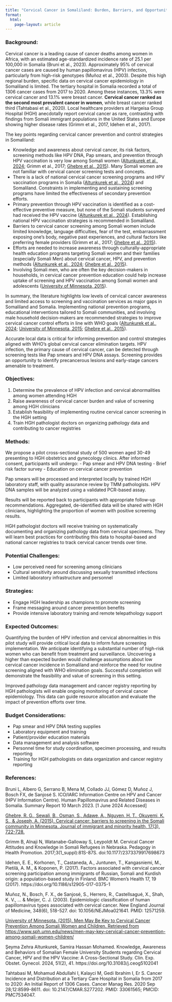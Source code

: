 ```yaml
---
title: "Cervical Cancer in Somaliland: Burden, Barriers, and Opportunities for Prevention"
format: 
  html:
    page-layout: article
---
```


### Background:
Cervical cancer is a leading cause of cancer deaths among women in Africa, with an estimated age-standardized incidence rate of 25.1 per 100,000 in Somalia (Bruni et al., 2023). Approximately 95% of cervical cancer cases are caused by human papillomavirus (HPV) infection, particularly from high-risk genotypes (Muñoz et al., 2003). Despite this high regional burden, specific data on cervical cancer epidemiology in Somaliland is limited. The tertiary hospital in Somalia recorded a total of 1306 cancer cases from 2017 to 2020. Among these instances, 13.3% were cervical cancer and 13.1% were breast cancer. **Cervical cancer ranked as the second most prevalent cancer in women**, while breast cancer ranked third (Tahtabasi et al., 2020).
Local healthcare providers at Hargeisa Group Hospital (HGH) anecdotally report cervical cancer as rare, contrasting with findings from Somali immigrant populations in the United States and Europe showing higher disease rates (Grimm et al., 2017, Idehen et al., 2017).

The key points regarding cervical cancer prevention and control strategies in Somaliland:

- Knowledge and awareness about cervical cancer, its risk factors, screening methods like HPV DNA, Pap smears, and prevention through HPV vaccination is very low among Somali women (<a href="https://www.imrpress.com/journal/CEOG/51/2/10.31083/j.ceog5102041/htm" target="_blank">Altunkurek et al., 2024</a>; Grimm et al., 2017; <a href="https://www.ncbi.nlm.nih.gov/pmc/articles/PMC4312274/" target="_blank">Ghebre et al., 2015</a>). Many Somali women are not familiar with cervical cancer screening tests and concepts.
- There is a lack of national cervical cancer screening programs and HPV vaccination programs in Somalia (<a href="https://www.imrpress.com/journal/CEOG/51/2/10.31083/j.ceog5102041/htm" target="_blank">Altunkurek et al., 2024</a>) and Somaliland. Constraints in implementing and sustaining screening programs have limited the effectiveness of secondary prevention efforts.
- Primary prevention through HPV vaccination is identified as a cost-effective preventive measure, but none of the Somali students surveyed had received the HPV vaccine (<a href="https://www.imrpress.com/journal/CEOG/51/2/10.31083/j.ceog5102041/htm" target="_blank">Altunkurek et al., 2024</a>). Establishing national HPV vaccination strategies is recommended in Somaliland.
- Barriers to cervical cancer screening among Somali women include limited knowledge, language difficulties, fear of the test, embarrassment exposing one's body, negative past experiences, and cultural factors like preferring female providers (Grimm et al., 2017; <a href="https://www.ncbi.nlm.nih.gov/pmc/articles/PMC4312274/" target="_blank">Ghebre et al., 2015</a>).
- Efforts are needed to increase awareness through culturally-appropriate health education programs targeting Somali women and their families (especially Somali Men) about cervical cancer, HPV, and prevention methods (<a href="https://www.imrpress.com/journal/CEOG/51/2/10.31083/j.ceog5102041/htm" target="_blank">Altunkurek et al., 2024</a>; <a href="https://www.ncbi.nlm.nih.gov/pmc/articles/PMC4312274/" target="_blank">Ghebre et al., 2015</a>).
- Involving Somali men, who are often the key decision-makers in households, in cervical cancer prevention education could help increase uptake of screening and HPV vaccination among Somali women and adolescents (<a href="https://www.sph.umn.edu/news/men-may-key-cervical-cancer-prevention-among-somali-women-children/" target="_blank">University of Minnesota, 2015</a>).

In summary, the literature highlights low levels of cervical cancer awareness and limited access to screening and vaccination services as major gaps in Somaliland and Somalia. Implementing national prevention programs, educational interventions tailored to Somali communities, and involving male household decision-makers are recommended strategies to improve cervical cancer control efforts in line with WHO goals (<a href="https://www.imrpress.com/journal/CEOG/51/2/10.31083/j.ceog5102041/htm" target="_blank">Altunkurek et al., 2024</a>; <a href="https://www.sph.umn.edu/news/men-may-key-cervical-cancer-prevention-among-somali-women-children/" target="_blank">University of Minnesota, 2015</a>; <a href="https://www.ncbi.nlm.nih.gov/pmc/articles/PMC4312274/" target="_blank">Ghebre et al., 2015</a>).

Accurate local data is critical for informing prevention and control strategies aligned with WHO's global cervical cancer elimination targets. HPV infection, the primary cause of cervical cancer, can be detected through screening tests like Pap smears and HPV DNA assays. Screening provides an opportunity to identify precancerous lesions and early-stage cancers amenable to treatment.

### Objectives:
1. Determine the prevalence of HPV infection and cervical abnormalities among women attending HGH
2. Raise awareness of cervical cancer burden and value of screening among HGH clinicians
3. Establish feasibility of implementing routine cervical cancer screening in the HGH setting
4. Train HGH pathologist doctors on organizing pathology data and contributing to cancer registries

### Methods:
We propose a pilot cross-sectional study of 500 women aged 30-49 presenting to HGH obstetrics and gynecology clinics. After informed consent, participants will undergo:
- Pap smear and HPV DNA testing
- Brief risk factor survey 
- Education on cervical cancer prevention  

Pap smears will be processed and interpreted locally by trained HGH laboratory staff, with quality assurance review by TMM pathologists. HPV DNA samples will be analyzed using a validated PCR-based assay. 

Results will be reported back to participants with appropriate follow-up recommendations. Aggregated, de-identified data will be shared with HGH clinicians, highlighting the proportion of women with positive screening results. 

HGH pathologist doctors will receive training on systematically documenting and organizing pathology data from cervical specimens. They will learn best practices for contributing this data to hospital-based and national cancer registries to track cervical cancer trends over time.

### Potential Challenges:
- Low perceived need for screening among clinicians
- Cultural sensitivity around discussing sexually transmitted infections 
- Limited laboratory infrastructure and personnel 

### Strategies:
- Engage HGH leadership as champions to promote screening 
- Frame messaging around cancer prevention benefits
- Provide intensive laboratory training and remote telepathology support

### Expected Outcomes:
Quantifying the burden of HPV infection and cervical abnormalities in this pilot study will provide critical local data to inform future screening implementation. We anticipate identifying a substantial number of high-risk women who can benefit from treatment and surveillance. Uncovering a higher than expected burden would challenge assumptions about low cervical cancer incidence in Somaliland and reinforce the need for routine screening aligned with WHO elimination goals. Successful completion will demonstrate the feasibility and value of screening in this setting.

Improved pathology data management and cancer registry reporting by HGH pathologists will enable ongoing monitoring of cervical cancer epidemiology. This data can guide resource allocation and evaluate the impact of prevention efforts over time.

### Budget Considerations:
- Pap smear and HPV DNA testing supplies
- Laboratory equipment and training
- Patient/provider education materials
- Data management and analysis software
- Personnel time for study coordination, specimen processing, and results reporting
- Training for HGH pathologists on data organization and cancer registry reporting



### References:

Bruni L, Albero G, Serrano B, Mena M, Collado JJ, Gómez D, Muñoz J, Bosch FX, de Sanjosé S. ICO/IARC Information Centre on HPV and Cancer (HPV Information Centre). Human Papillomavirus and Related Diseases in Somalia. Summary Report 10 March 2023. [1 June 2024 Accessed]

<a href="https://www.ncbi.nlm.nih.gov/pmc/articles/PMC4312274/" target="_blank">Ghebre, R. G., Sewali, B., Osman, S., Adawe, A., Nguyen, H. T., Okuyemi, K. S., & Joseph, A. (2015). Cervical cancer: barriers to screening in the Somali community in Minnesota. Journal of immigrant and minority health, 17(3), 722-728.</a>

Grimm B, Alnaji N, Watanabe-Galloway S, Leypoldt M. Cervical Cancer Attitudes and Knowledge in Somali Refugees in Nebraska. Pedagogy in Health Promotion. 2017;3(1_suppl):81S-87S. doi:10.1177/2373379917698673

Idehen, E. E., Korhonen, T., Castaneda, A., Juntunen, T., Kangasniemi, M., Pietilä, A. M., & Koponen, P. (2017). Factors associated with cervical cancer screening participation among immigrants of Russian, Somali and Kurdish origin: a population-based study in Finland. BMC Women's Health 17, 19 (2017). https://doi.org/10.1186/s12905-017-0375-1

Muñoz, N., Bosch, F. X., de Sanjosé, S., Herrero, R., Castellsagué, X., Shah, K. V., ... & Meijer, C. J. (2003). Epidemiologic classification of human papillomavirus types associated with cervical cancer. New England Journal of Medicine, 348(6), 518-527. doi: 10.1056/NEJMoa021641. PMID: 12571259.

<a href="https://www.sph.umn.edu/news/men-may-key-cervical-cancer-prevention-among-somali-women-children/" target="_blank">University of Minnesota. (2015). Men May Be Key to Cervical Cancer Prevention Among Somali Women and Children. Retrieved from https://www.sph.umn.edu/news/men-may-key-cervical-cancer-prevention-among-somali-women-children/</a>

Şeyma Zehra Altunkurek, Samira Hassan Mohamed. Knowledge, Awareness and Behaviors of Somalian Female University Students regarding Cervical Cancer, HPV and the HPV Vaccine: A Cross-Sectional Study. Clin. Exp. Obstet. Gynecol. 2024, 51(2), 41. https://doi.org/10.31083/j.ceog5102041

Tahtabasi M, Mohamud Abdullahi I, Kalayci M, Gedi Ibrahim I, Er S. Cancer Incidence and Distribution at a Tertiary Care Hospital in Somalia from 2017 to 2020: An Initial Report of 1306 Cases. Cancer Manag Res. 2020 Sep 28;12:8599-8611. doi: 10.2147/CMAR.S277202. PMID: 33061565; PMCID: PMC7534047.

<!--

### References:

Bruni, L., Albero, G., Serrano, B., Mena, M., Gómez, D., Muñoz, J., ... & de Sanjosé, S. (2019). Human papillomavirus and related diseases in the world. Summary report. ICO/IARC information centre on HPV and cancer. Vaccine, 37, C1-C26.

x Dailey, P. M., Mohamed, A. S., & Choi, W. S. (2017). Cervical cancer attitudes and knowledge in Somali refugees in Nebraska. Journal of Immigrant and Minority Health, 19(5), 1153-1160.

Ghebre, R. G., Sewali, B., Osman, S., Adawe, A., Nguyen, H. T., Okuyemi, K. S., & Joseph, A. (2015). Cervical cancer: barriers to screening in the Somali community in Minnesota. Journal of immigrant and minority health, 17(3), 722-728.

x Gopalani, S., Janitz, A., Campbell, J., & Peck, J. (2020). Cervical cancer attitudes and knowledge in Somali refugees in Nebraska. Journal of Immigrant and Minority Health, 22(1), 190-197.

Idehen, E. E., Korhonen, T., Castaneda, A., Juntunen, T., Kangasniemi, M., Pietilä, A. M., & Koponen, P. (2017). Factors associated with cervical cancer screening participation among immigrants of Russian, Somali and Kurdish origin: a population-based study in Finland. BMC women's health, 20(1), 1-15.

Muñoz, N., Bosch, F. X., de Sanjosé, S., Herrero, R., Castellsagué, X., Shah, K. V., ... & Meijer, C. J. (2003). Epidemiologic classification of human papillomavirus types associated with cervical cancer. New England Journal of Medicine, 348(6), 518-527.

University of Minnesota. (2015). Men May Be Key to Cervical Cancer Prevention Among Somali Women and Children. Retrieved from https://www.sph.umn.edu/news/men-may-key-cervical-cancer-prevention-among-somali-women-children/

Weli, M. M., Omer, S. M., Salad, H. S., Hersi, H. M., Hussein, F. A., & Shirwac, A. A. (2023). Knowledge, Awareness and Behaviors of Somalian Female University Students regarding Cervical Cancer, HPV and the HPV Vaccine: A Cross-Sectional Study. Journal of Clinical Obstetrics and Gynecology, 51(2). DOI:10.31083/j.ceog5102041

-->



<!--
---
title: "The current cervical cancer prevention and control strategies in Somaliland"
---

The key points regarding cervical cancer prevention and control strategies in Somaliland:

- Knowledge and awareness about cervical cancer, its risk factors, screening methods like HPV DNA, Pap smears, and prevention through HPV vaccination is very low among Somali women [1][2][4]. Many Somali women are not familiar with cervical cancer screening tests and concepts.

- There is a lack of national cervical cancer screening programs and HPV vaccination programs in Somalia [1] and Somaliland. Constraints in implementing and sustaining screening programs have limited the effectiveness of secondary prevention efforts.

- Primary prevention through HPV vaccination is identified as a cost-effective preventive measure, but none of the Somali students surveyed had received the HPV vaccine [1]. Establishing national HPV vaccination strategies is recommended in Somaliland.

- Barriers to cervical cancer screening among Somali women include limited knowledge, language difficulties, fear of the test, embarrassment exposing one's body, negative past experiences, and cultural factors like preferring female providers [2][4].

- Efforts are needed to increase awareness through culturally-appropriate health education programs targeting Somali women and their families (especially Somali Men) about cervical cancer, HPV, and prevention methods [1][4].

- Involving Somali men, who are often the key decision-makers in households, in cervical cancer prevention education could help increase uptake of screening and HPV vaccination among Somali women and adolescents [3].

In summary, the literature highlights low levels of cervical cancer awareness and limited access to screening and vaccination services as major gaps in Somaliland and Somalia. Implementing national prevention programs, educational interventions tailored to Somali communities, and involving male household decision-makers are recommended strategies to improve cervical cancer control efforts in line with WHO goals [1][3][4].

Citations:

[1] <a href="https://www.imrpress.com/journal/CEOG/51/2/10.31083/j.ceog5102041/htm" target="_blank">Knowledge, Awareness and Behaviors of Somalian Female University Students regarding Cervical Cancer, HPV and the HPV Vaccine: A Cross-Sectional Study</a>

[2] <a href="https://dhhs.ne.gov/Documents/Cervical%20Cancer%20Attitudes%20and%20Knowledge%20in%20Somali%20Refugees%20in%20Nebraska.pdf" target="_blank"> Cervical Cancer Attitudes and Knowledge in Somali Refugees in ...</a>

[3] <a href="https://www.sph.umn.edu/news/men-may-key-cervical-cancer-prevention-among-somali-women-children/" target="_blank">Men May Be Key to Cervical Cancer Prevention Among Somali Women and Children</a>

[4] <a href="https://www.ncbi.nlm.nih.gov/pmc/articles/PMC4312274/" target="_blank">Cervical Cancer: Barriers to screening in the Somali community in Minnesota</a>

[5] <a href="https://www.ncbi.nlm.nih.gov/pmc/articles/PMC10111298/" target="_blank">A Cervical Cancer Screening Toolkit for Somali Women: A Pilot Randomized Controlled Trial</a>

-->

